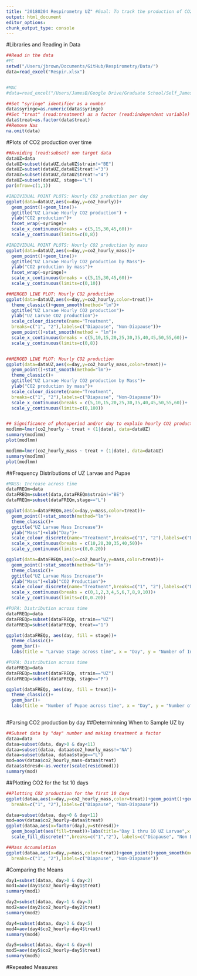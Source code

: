 ```yaml
---
title: "20180204 Respirometry UZ" #Goal: To track the production of CO2 in ECB larvae experiencing long day and short day conditions with the intent of phenotyping diapausing larvae.
output: html_document
editor_options: 
chunk_output_type: console
---
```

#Libraries and Reading in Data
````r
##Read in the data
#PC
setwd("/Users/jbrown/Documents/GitHub/Respirometry/Data/")
data=read_excel("Respir.xlsx")


#MAC
#data=read_excel("/Users/JamesB/Google Drive/Graduate School/Self_JamesTBrown/GitHub/Respirometry/Data/Respir.xlsx", sheet = "Sheet1")

##Set "syringe" identifier as a number
data$syringe=as.numeric(data$syringe)
##Set "treat" (read:treatment) as a factor (read:independent variable)
data$treat=as.factor(data$treat)
##Remove Nas
na.omit(data)
`````

#Plots of CO2 production over time
`````r
##Avoiding (read:subset) non target data
dataUZ=data
dataUZ=subset(dataUZ,dataUZ$strain!="BE")
dataUZ=subset(dataUZ,dataUZ$treat!="3")
dataUZ=subset(dataUZ,dataUZ$treat!="4")
dataUZ=subset(dataUZ, stage=="L")
par(mfrow=c(1,1))

#INDIVIDUAL POINT PLOTS: Hourly CO2 production per day
ggplot(data=dataUZ,aes(x=day,y=co2_hourly))+
  geom_point()+geom_line()+
  ggtitle("UZ Larvae Hourly CO2 production") +
  ylab("CO2 production")+
  facet_wrap(~syringe)+
  scale_x_continuous(breaks = c(5,15,30,45,60))+
  scale_y_continuous(limits=c(0,8))

#INDIVIDUAL POINT PLOTS: Hourly CO2 production by mass
ggplot(data=dataUZ,aes(x=day,y=co2_hourly_mass))+
  geom_point()+geom_line()+
  ggtitle("UZ Larvae Hourly CO2 production by Mass")+
  ylab("CO2 production by mass")+
  facet_wrap(~syringe)+
  scale_x_continuous(breaks = c(5,15,30,45,60))+
  scale_y_continuous(limits=c(0,10))

##MERGED LINE PLOT: Hourly CO2 production
ggplot(data=dataUZ,aes(x=day,y=co2_hourly,color=treat))+
  theme_classic()+geom_smooth(method="lm")+
  ggtitle("UZ Larvae Hourly CO2 production")+
  ylab("UZ Larvae CO2 production")+
  scale_colour_discrete(name="Treatment",
  breaks=c("1", "2"),labels=c("Diapause", "Non-Diapause"))+
  geom_point()+stat_smooth(method = "lm")+
  scale_x_continuous(breaks = c(5,10,15,20,25,30,35,40,45,50,55,60))+
  scale_y_continuous(limits=c(0,8))


##MERGED LINE PLOT: Hourly CO2 production
ggplot(data=dataUZ,aes(x=day,y=co2_hourly_mass,color=treat))+
  geom_point()+stat_smooth(method="lm")+
  theme_classic()+
  ggtitle("UZ Larvae Hourly CO2 production by Mass")+
  ylab("CO2 production by mass")+
  scale_colour_discrete(name="Treatment",
  breaks=c("1", "2"),labels=c("Diapause", "Non-Diapause"))+
  scale_x_continuous(breaks = c(5,10,15,20,25,30,35,40,45,50,55,60))+
  scale_y_continuous(limits=c(0,100))


## Significance of photoperiod and/or day to explain hourly CO2 production 
modlmm=lmer(co2_hourly ~ treat + (1|date), data=dataUZ)
summary(modlmm)
plot(modlmm)

modlmm=lmer(co2_hourly_mass ~ treat + (1|date), data=dataUZ)
summary(modlmm)
plot(modlmm)

`````



##Frequency Distributions of UZ Larvae and Pupae
```r
#MASS: Increase across time
dataFREQm=data
dataFREQm=subset(data,dataFREQm$strain!="BE")
dataFREQm=subset(dataFREQm,stage=="L")

ggplot(data=dataFREQm,aes(x=day,y=mass,color=treat))+
  geom_point()+stat_smooth(method="lm")+
  theme_classic()+
  ggtitle("UZ Larvae Mass Increase")+
  ylab("Mass")+xlab("Day")+
  scale_colour_discrete(name="Treatment",breaks=c("1", "2"),labels=c("Diapause", "Non-Diapause"))+
  scale_x_continuous(breaks = c(10,20,30,35,40,50))+
  scale_y_continuous(limits=c(0,0.20))

ggplot(data=dataFREQm,aes(x=co2_hourly,y=mass,color=treat))+
  geom_point()+stat_smooth(method="lm")+
  theme_classic()+
  ggtitle("UZ Larvae Mass Increase")+
  ylab("Mass")+xlab("CO2 Production")+
  scale_colour_discrete(name="Treatment",breaks=c("1", "2"),labels=c("Diapause", "Non-Diapause"))+
  scale_x_continuous(breaks = c(0,1,2,3,4,5,6,7,8,9,10))+
  scale_y_continuous(limits=c(0,0.20))

#PUPA: Distribution across time
dataFREQp=data
dataFREQp=subset(dataFREQp, strain=="UZ")
dataFREQp=subset(dataFREQp, treat=="1")

ggplot(dataFREQp, aes(day, fill = stage))+
  theme_classic()+
  geom_bar()+
  labs(title = "Larvae stage across time", x = "Day", y = "Number of Individuals")

#PUPA: Distribution across time
dataFREQp=data
dataFREQp=subset(dataFREQp, strain=="UZ")
dataFREQp=subset(dataFREQp, stage=="P")

ggplot(dataFREQp, aes(day, fill = treat))+
  theme_classic()+
  geom_bar()+
  labs(title = "Number of Pupae across time", x = "Day", y = "Number of Individuals")
  


```


#Parsing CO2 production by day
##Determimning When to Sample UZ by
````r
##Subset data by "day" number and making treatment a factor
dataa=data
dataa=subset(data, day>0 & day<11)
dataa=subset(dataa, dataa$co2_hourly_mass!="NA")
dataa=subset(dataa, dataa$stage=="L")
mod=aov(dataa$co2_hourly_mass~dataa$treat)
dataa$stdresd<-as.vector(scale(resid(mod)))
summary(mod)
````

##Plotting CO2 for the 1st 10 days
````r

##Plotting CO2 production for the first 10 days 
ggplot(dataa,aes(x=day,y=co2_hourly_mass,color=treat))+geom_point()+geom_smooth(method="lm")+labs(title="Day 1 thru 10 UZ Larvae",x ="Day", y = "Hourly CO2 Production by Mass")+scale_colour_discrete(name="Treatment",
  breaks=c("1", "2"),labels=c("Diapause", "Non-Diapause"))

dataa=subset(dataa, day>0 & day<11)
mod=aov(dataa$co2_hourly~dataa$treat)
ggplot(dataa,aes(x=factor(day),y=stdresd))+
  geom_boxplot(aes(fill=treat))+labs(title="Day 1 thru 10 UZ Larvae",x ="Day", y = "Hourly CO2 Production by Mass")+
  scale_fill_discrete("",breaks=c("1","2"), labels=c("Diapause", "Non Diapause"))

##Mass Accumulation
ggplot(dataa,aes(x=day,y=mass,color=treat))+geom_point()+geom_smooth(method="lm")+labs(title="Day 1 thru 10 UZ Larvae Mass Increase",x ="Day", y = "Mass")+scale_colour_discrete(name="Treatment",
  breaks=c("1", "2"),labels=c("Diapause", "Non-Diapause"))

````

#Comparing the Means
````r
day1=subset(dataa, day>0 & day<2)
mod1=aov(day1$co2_hourly~day1$treat)
summary(mod1)

day2=subset(dataa, day>1 & day<3)
mod2=aov(day2$co2_hourly~day2$treat)
summary(mod2)

day4=subset(dataa, day>3 & day<5)
mod4=aov(day4$co2_hourly~day4$treat)
summary(mod4)

day5=subset(dataa, day>4 & day<6)
mod5=aov(day5$co2_hourly~day5$treat)
summary(mod5)
````

#Repeated Measures
````r

````